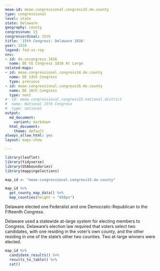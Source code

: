 ```yaml
---
meae-id: meae.congressional.congress15.de.county
type: congressional
level: state
state: Delaware
geography: county
congressnum: 15
congressordinal: 15th
title: '15th Congress: Delaware 1816'
year: 1816
legend: fed-vs-rep
nnv:
- id: de.uscongress.1816
  name: DE US Congress 1816 At Large
related-maps:
- id: meae.congressional.congress14.de.county
  name: DE 14th Congress
  type: previous
- id: meae.congressional.congress16.de.county
  name: DE 16th Congress
  type: next
#- id: meae.congressional.congress15.national.district
#  name: National 15th Congress
#  type: national
output:
  md_document:
    variant: markdown
  html_document:
    theme: default
always_allow_html: yes
layout: maps-show

---
```


```r
library(leaflet)
library(tidyverse)
library(USAboundaries)
library(mappingelections)

map_id <- "meae.congressional.congress15.de.county"
```

<div class="map">

```r
map_id %>%
  get_county_map_data() %>%
  map_counties(height = "450px")
```

</div>

Delaware elected one Federalist and one Democratic-Republican to the Fifteenth Congress.

Delaware used a statewide at-large system for electing members to Congress. Delaware’s election law required that voters select two candidates, with one residing in the voter’s own county, and the other residing in one of the state's other two counties. Two at-large winners were elected.

<div class="results-table">

```r
map_id %>%
  candidate_results() %>%
  results_to_table() %>%
  cat()
```

</div>
